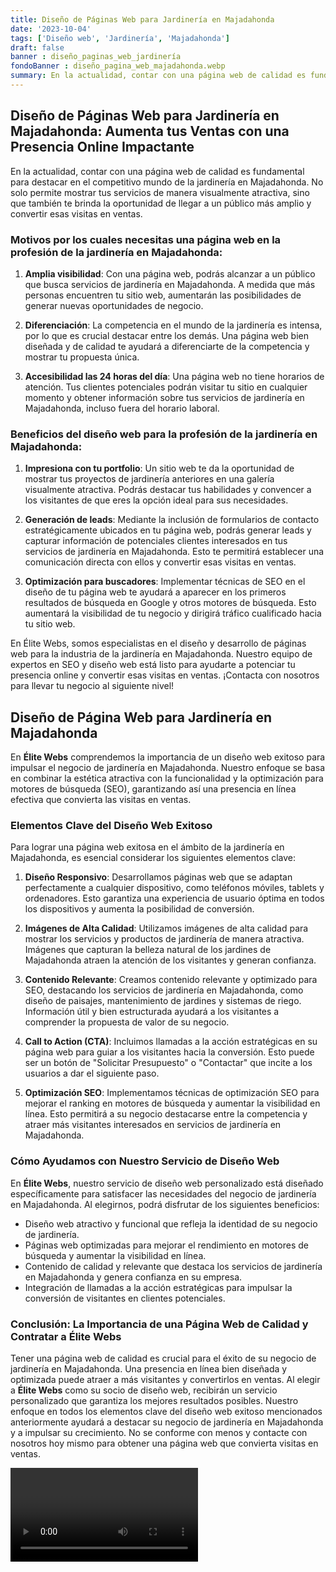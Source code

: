 ```yaml
---
title: Diseño de Páginas Web para Jardinería en Majadahonda
date: '2023-10-04'
tags: ['Diseño web', 'Jardinería', 'Majadahonda']
draft: false
banner : diseño_paginas_web_jardinería
fondoBanner : diseño_pagina_web_majadahonda.webp
summary: En la actualidad, contar con una página web de calidad es fundamental para destacar en el competitivo mundo de la jardinería en Majadahonda. No solo permite mostrar tus servicios de manera visualmente atractiva, sino que también te brinda la oportunidad de llegar a un público más amplio y convertir esas visitas en ventas.
---
```


## Diseño de Páginas Web para Jardinería en Majadahonda: Aumenta tus Ventas con una Presencia Online Impactante

En la actualidad, contar con una página web de calidad es fundamental para destacar en el competitivo mundo de la jardinería en Majadahonda. No solo permite mostrar tus servicios de manera visualmente atractiva, sino que también te brinda la oportunidad de llegar a un público más amplio y convertir esas visitas en ventas.

### Motivos por los cuales necesitas una página web en la profesión de la jardinería en Majadahonda:

1. **Amplia visibilidad**: Con una página web, podrás alcanzar a un público que busca servicios de jardinería en Majadahonda. A medida que más personas encuentren tu sitio web, aumentarán las posibilidades de generar nuevas oportunidades de negocio.

2. **Diferenciación**: La competencia en el mundo de la jardinería es intensa, por lo que es crucial destacar entre los demás. Una página web bien diseñada y de calidad te ayudará a diferenciarte de la competencia y mostrar tu propuesta única.

3. **Accesibilidad las 24 horas del día**: Una página web no tiene horarios de atención. Tus clientes potenciales podrán visitar tu sitio en cualquier momento y obtener información sobre tus servicios de jardinería en Majadahonda, incluso fuera del horario laboral.

### Beneficios del diseño web para la profesión de la jardinería en Majadahonda:

1. **Impresiona con tu portfolio**: Un sitio web te da la oportunidad de mostrar tus proyectos de jardinería anteriores en una galería visualmente atractiva. Podrás destacar tus habilidades y convencer a los visitantes de que eres la opción ideal para sus necesidades.

2. **Generación de leads**: Mediante la inclusión de formularios de contacto estratégicamente ubicados en tu página web, podrás generar leads y capturar información de potenciales clientes interesados en tus servicios de jardinería en Majadahonda. Esto te permitirá establecer una comunicación directa con ellos y convertir esas visitas en ventas.

3. **Optimización para buscadores**: Implementar técnicas de SEO en el diseño de tu página web te ayudará a aparecer en los primeros resultados de búsqueda en Google y otros motores de búsqueda. Esto aumentará la visibilidad de tu negocio y dirigirá tráfico cualificado hacia tu sitio web.

En Élite Webs, somos especialistas en el diseño y desarrollo de páginas web para la industria de la jardinería en Majadahonda. Nuestro equipo de expertos en SEO y diseño web está listo para ayudarte a potenciar tu presencia online y convertir esas visitas en ventas. ¡Contacta con nosotros para llevar tu negocio al siguiente nivel!

<GifSeo />

<Cta />

## Diseño de Página Web para Jardinería en Majadahonda

En **Élite Webs** comprendemos la importancia de un diseño web exitoso para impulsar el negocio de jardinería en Majadahonda. Nuestro enfoque se basa en combinar la estética atractiva con la funcionalidad y la optimización para motores de búsqueda (SEO), garantizando así una presencia en línea efectiva que convierta las visitas en ventas.

### Elementos Clave del Diseño Web Exitoso

Para lograr una página web exitosa en el ámbito de la jardinería en Majadahonda, es esencial considerar los siguientes elementos clave:

1. **Diseño Responsivo**: Desarrollamos páginas web que se adaptan perfectamente a cualquier dispositivo, como teléfonos móviles, tablets y ordenadores. Esto garantiza una experiencia de usuario óptima en todos los dispositivos y aumenta la posibilidad de conversión.

2. **Imágenes de Alta Calidad**: Utilizamos imágenes de alta calidad para mostrar los servicios y productos de jardinería de manera atractiva. Imágenes que capturan la belleza natural de los jardines de Majadahonda atraen la atención de los visitantes y generan confianza.

3. **Contenido Relevante**: Creamos contenido relevante y optimizado para SEO, destacando los servicios de jardinería en Majadahonda, como diseño de paisajes, mantenimiento de jardines y sistemas de riego. Información útil y bien estructurada ayudará a los visitantes a comprender la propuesta de valor de su negocio.

4. **Call to Action (CTA)**: Incluimos llamadas a la acción estratégicas en su página web para guiar a los visitantes hacia la conversión. Esto puede ser un botón de "Solicitar Presupuesto" o "Contactar" que incite a los usuarios a dar el siguiente paso.

5. **Optimización SEO**: Implementamos técnicas de optimización SEO para mejorar el ranking en motores de búsqueda y aumentar la visibilidad en línea. Esto permitirá a su negocio destacarse entre la competencia y atraer más visitantes interesados en servicios de jardinería en Majadahonda.

### Cómo Ayudamos con Nuestro Servicio de Diseño Web

En **Élite Webs**, nuestro servicio de diseño web personalizado está diseñado específicamente para satisfacer las necesidades del negocio de jardinería en Majadahonda. Al elegirnos, podrá disfrutar de los siguientes beneficios:

- Diseño web atractivo y funcional que refleja la identidad de su negocio de jardinería.
- Páginas web optimizadas para mejorar el rendimiento en motores de búsqueda y aumentar la visibilidad en línea.
- Contenido de calidad y relevante que destaca los servicios de jardinería en Majadahonda y genera confianza en su empresa.
- Integración de llamadas a la acción estratégicas para impulsar la conversión de visitantes en clientes potenciales.

### Conclusión: La Importancia de una Página Web de Calidad y Contratar a Élite Webs

Tener una página web de calidad es crucial para el éxito de su negocio de jardinería en Majadahonda. Una presencia en línea bien diseñada y optimizada puede atraer a más visitantes y convertirlos en ventas. Al elegir a **Élite Webs** como su socio de diseño web, recibirán un servicio personalizado que garantiza los mejores resultados posibles. Nuestro enfoque en todos los elementos clave del diseño web exitoso mencionados anteriormente ayudará a destacar su negocio de jardinería en Majadahonda y a impulsar su crecimiento. No se conforme con menos y contacte con nosotros hoy mismo para obtener una página web que convierta visitas en ventas.

<Video />

<CtaBot job='Jardinería' city='Majadahonda'/>

<Gmaps query='Majadahonda+españa+maps' />
